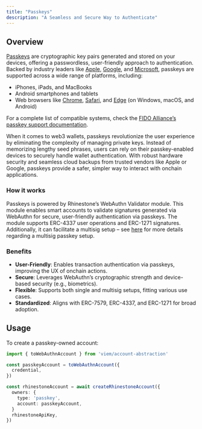 ```yaml
---
title: "Passkeys"
description: "A Seamless and Secure Way to Authenticate"
---
```


## Overview

[Passkeys](https://fidoalliance.org/passkeys/) are cryptographic key pairs generated and stored on your devices, offering a passwordless, user-friendly approach to authentication. Backed by industry leaders like [Apple](https://developer.apple.com/passkeys/), [Google](https://developers.google.com/identity/passkeys), and [Microsoft](https://support.microsoft.com/en-gb/windows/passkeys-overview-301c8944-5ea2-452b-9886-97e4d2ef4422), passkeys are supported across a wide range of platforms, including:

* iPhones, iPads, and MacBooks  
* Android smartphones and tablets  
* Web browsers like [Chrome](https://developers.google.com/identity/passkeys), [Safari](https://developer.apple.com/passkeys/), and [Edge](https://learn.microsoft.com/en-us/microsoft-edge/security/passkeys) (on Windows, macOS, and Android)

For a complete list of compatible systems, check the [FIDO Alliance’s passkey support documentation](https://fidoalliance.org/passkeys/#support).

When it comes to web3 wallets, passkeys revolutionize the user experience by eliminating the complexity of managing private keys. Instead of memorizing lengthy seed phrases, users can rely on their passkey-enabled devices to securely handle wallet authentication. With robust hardware security and seamless cloud backups from trusted vendors like Apple or Google, passkeys provide a safer, simpler way to interact with onchain applications.

### How it works

Passkeys is powered by Rhinestone’s WebAuthn Validator module. This module enables smart accounts to validate signatures generated via WebAuthn for secure, user-friendly authentication via passkeys. The module supports ERC-4337 user operations and ERC-1271 signatures. Additionally, it can facilitate a multisig setup – see [here](./multisig#passkeys) for more details regarding a multisig passkey setup.

### Benefits

* **User-Friendly**: Enables transaction authentication via passkeys, improving the UX of onchain actions.  
* **Secure**: Leverages WebAuthn’s cryptographic strength and device-based security (e.g., biometrics).  
* **Flexible**: Supports both single and multisig setups, fitting various use cases.  
* **Standardized**: Aligns with ERC-7579, ERC-4337, and ERC-1271 for broad adoption.

## Usage

To create a passkey-owned account:

```ts {3-5,8-11}
import { toWebAuthnAccount } from 'viem/account-abstraction'

const passkeyAccount = toWebAuthnAccount({
  credential,
})

const rhinestoneAccount = await createRhinestoneAccount({
  owners: {
    type: 'passkey',
    account: passkeyAccount,
  }
  rhinestoneApiKey,
})
```
